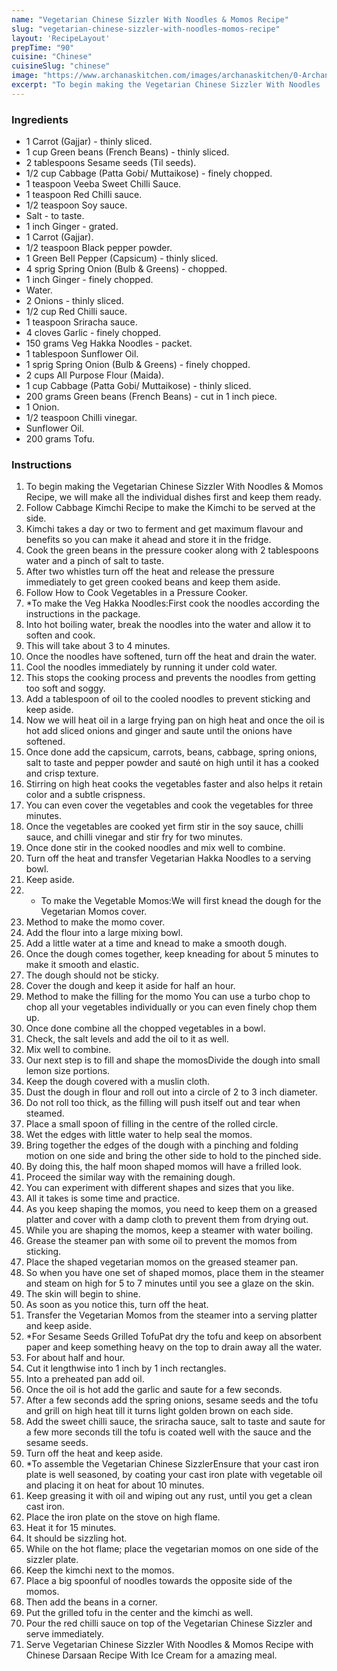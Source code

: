 ---
name: "Vegetarian Chinese Sizzler With Noodles & Momos Recipe"
slug: "vegetarian-chinese-sizzler-with-noodles-momos-recipe"
layout: 'RecipeLayout'
prepTime: "90"
cuisine: "Chinese"
cuisineSlug: "chinese"
image: "https://www.archanaskitchen.com/images/archanaskitchen/0-Archanas-Kitchen-Recipes/2019/Chinese_Sizzler_With_Grilled_Tofu_Hakka_Noodles_Kimchi_Veg_momo_10_1_1600.jpg"
excerpt: "To begin making the Vegetarian Chinese Sizzler With Noodles  Momos Recipe, we will make all the individual dishes first and keep them ready"
---

### Ingredients

- 1 Carrot (Gajjar) - thinly sliced.
- 1 cup Green beans (French Beans) - thinly sliced.
- 2 tablespoons Sesame seeds (Til seeds).
- 1/2 cup Cabbage (Patta Gobi/ Muttaikose) - finely chopped.
- 1 teaspoon Veeba Sweet Chilli Sauce.
- 1 teaspoon Red Chilli sauce.
- 1/2 teaspoon Soy sauce.
- Salt - to taste.
- 1 inch Ginger - grated.
- 1 Carrot (Gajjar).
- 1/2 teaspoon Black pepper powder.
- 1 Green Bell Pepper (Capsicum) - thinly sliced.
- 4 sprig Spring Onion (Bulb & Greens) - chopped.
- 1 inch Ginger - finely chopped.
- Water.
- 2 Onions - thinly sliced.
- 1/2 cup Red Chilli sauce.
- 1 teaspoon Sriracha sauce.
- 4 cloves Garlic - finely chopped.
- 150 grams Veg Hakka Noodles - packet.
- 1 tablespoon Sunflower Oil.
- 1 sprig Spring Onion (Bulb & Greens) - finely chopped.
- 2 cups All Purpose Flour (Maida).
- 1 cup Cabbage (Patta Gobi/ Muttaikose) - thinly sliced.
- 200 grams Green beans (French Beans) - cut in 1 inch piece.
- 1 Onion.
- 1/2 teaspoon Chilli vinegar.
- Sunflower Oil.
- 200 grams Tofu.

### Instructions

1. To begin making the Vegetarian Chinese Sizzler With Noodles & Momos Recipe, we will make all the individual dishes first and keep them ready.
1. Follow Cabbage Kimchi Recipe to make the Kimchi to be served at the side.
1. Kimchi takes a day or two to ferment and get maximum flavour and benefits so you can make it ahead and store it in the fridge.
1. Cook the green beans in the pressure cooker along with 2 tablespoons water and a pinch of salt to taste.
1. After two whistles turn off the heat and release the pressure immediately to get green cooked beans and keep them aside.
1. Follow How to Cook Vegetables in a Pressure Cooker.
1. *To make the Veg Hakka Noodles:First cook the noodles according the instructions in the package.
1. Into hot boiling water, break the noodles into the water and allow it to soften and cook.
1. This will take about 3 to 4 minutes.
1. Once the noodles have softened, turn off the heat and drain the water.
1. Cool the noodles immediately by running it under cold water.
1. This stops the cooking process and prevents the noodles from getting too soft and soggy.
1. Add a tablespoon of oil to the cooled noodles to prevent sticking and keep aside.
1. Now we will heat oil in a large frying pan on high heat and once the oil is hot add sliced onions and ginger and saute until the onions have softened.
1. Once done add the capsicum, carrots, beans, cabbage,  spring onions, salt to taste and pepper powder and sauté on high until it has a cooked and crisp texture.
1. Stirring on high heat cooks the vegetables faster and also helps it retain color and a subtle crispness.
1. You can even cover the vegetables and cook the vegetables for three minutes.
1. Once the vegetables are cooked yet firm stir in the soy sauce, chilli sauce, and chilli vinegar and stir fry for two minutes.
1. Once done stir in the cooked noodles and mix well to combine.
1. Turn off the heat and transfer Vegetarian Hakka Noodles to a serving bowl.
1. Keep aside.
1. * To make the Vegetable Momos:We will first knead the dough for the Vegetarian Momos cover.
1. Method to make the momo cover.
1. Add the flour into a large mixing bowl.
1. Add a little water at a time and knead to make a smooth dough.
1. Once the dough comes together, keep kneading for about 5 minutes to make it smooth and elastic.
1. The dough should not be sticky.
1. Cover the dough and keep it aside for half an hour.
1. Method to make the filling for the momo You can use a turbo chop to chop all your vegetables individually or you can even finely chop them up.
1. Once done combine all the chopped vegetables in a bowl.
1. Check, the salt levels and add the oil to it as well.
1. Mix well to combine.
1. Our next step is to fill and shape the momosDivide the dough into small lemon size portions.
1. Keep the dough covered with a muslin cloth.
1. Dust the dough in flour and roll out into a circle of 2 to 3 inch diameter.
1. Do not roll too thick, as the filling will push itself out and tear when steamed.
1. Place a small spoon of filling in the centre of the rolled circle.
1. Wet the edges with little water to help seal the momos.
1. Bring together the edges of the dough with a pinching and folding motion on one side and bring the other side to hold to the pinched side.
1. By doing this, the half moon shaped momos will have a frilled look.
1. Proceed the similar way with the remaining dough.
1. You can experiment with different shapes and sizes that you like.
1. All it takes is some time and practice.
1. As you keep shaping the momos, you need to keep them on a greased platter and cover with a damp cloth to prevent them from drying out.
1. While you are shaping the momos, keep a steamer with water boiling.
1. Grease the steamer pan with some oil to prevent the momos from sticking.
1. Place the shaped vegetarian momos on the greased steamer pan.
1. So when you have one set of shaped momos, place them in the steamer and steam on high for 5 to 7 minutes until you see a glaze on the skin.
1. The skin will begin to shine.
1. As soon as you notice this, turn off the heat.
1. Transfer the Vegetarian Momos from the steamer into a serving platter and keep aside.
1. *For Sesame Seeds Grilled TofuPat dry the tofu and keep on absorbent paper and keep something heavy on the top to drain away all the water.
1. For about half and hour.
1. Cut it lengthwise into 1 inch by 1 inch rectangles.
1. Into a preheated pan add oil.
1. Once the oil is hot add the garlic and saute for a few seconds.
1. After a few seconds add the spring onions, sesame seeds and the tofu and grill on high heat till it turns light golden brown on each side.
1. Add the sweet chilli sauce, the sriracha sauce, salt to taste and saute for a few more seconds till the tofu is coated well with the sauce and the sesame seeds.
1. Turn off the heat and keep aside.
1. *To assemble the Vegetarian Chinese SizzlerEnsure that your cast iron plate is well seasoned,  by coating your cast iron plate with vegetable oil and placing it on heat for about 10 minutes.
1. Keep greasing it with oil and wiping out any rust, until you get a clean cast iron.
1. Place the iron plate on the stove on high flame.
1. Heat it for 15 minutes.
1. It should be sizzling hot.
1. While on the hot flame; place the vegetarian momos on one side of the sizzler plate.
1. Keep the kimchi next to the momos.
1. Place a big spoonful of noodles towards the opposite side of the momos.
1. Then add the beans in a corner.
1. Put the grilled tofu in the center and the kimchi as well.
1. Pour the red chilli sauce on top of the Vegetarian Chinese Sizzler and serve immediately.
1. Serve Vegetarian Chinese Sizzler With Noodles & Momos Recipe with Chinese Darsaan Recipe With Ice Cream for a amazing meal.

